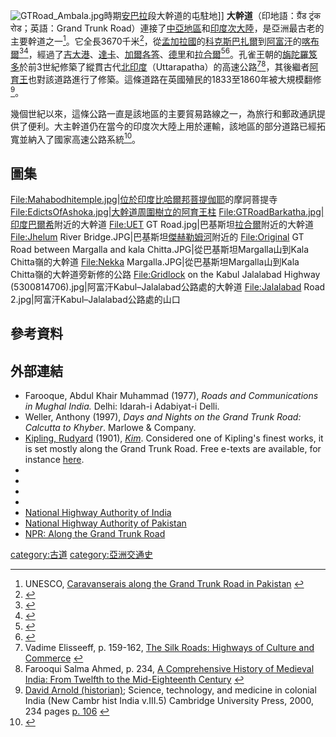 {{Expand language|1=en|time=2020-09-03T15:17:27+00:00}}
[[File:GTRoad_Ambala.jpg|thumb]]時期[[安巴拉|安巴拉]]段大幹道的屯駐地]]
'''大幹道'''（印地語：ग्रैंड ट्रंक रोड；英語：Grand Trunk Road）連接了[[中亚|中亞地區]]和[[印度次大陸|印度次大陸]]，是亞洲最古老的主要幹道之一<ref>UNESCO, [https://en.unesco.org/silkroad/knowledge-bank/caravanserais-along-grand-trunk-road-pakistan Caravanserais along the Grand Trunk Road in Pakistan] {{Wayback|url=https://en.unesco.org/silkroad/knowledge-bank/caravanserais-along-grand-trunk-road-pakistan |date=20190531124427 }}</ref>。它全長3670千米<ref>{{Cite web |url=https://www.globalsecurity.org/military/world/india/grand-trunk-road.htm |title=GlobalSecurity.org: Grand Trunk Road |accessdate=2020-09-02 |archive-date=2019-12-10 |archive-url=https://web.archive.org/web/20191210155009/https://www.globalsecurity.org/military/world/india/grand-trunk-road.htm |dead-url=no }}</ref>，從[[孟加拉国|孟加拉國]]的[[科克斯巴扎爾|科克斯巴扎爾]]到[[阿富汗|阿富汗]]的[[喀布尔|喀布爾]]<ref>{{Cite news|url=http://www.dhakatribune.com/heritage/2014/dec/31/road-empires|title=A road to empires|last=Steel|first=Tim|date=1 January 2015|newspaper=[[Dhaka_Tribune|Dhaka Tribune]]|access-date=2016-07-19|archive-date=2016-02-11|archive-url=https://web.archive.org/web/20160211201821/http://www.dhakatribune.com/heritage/2014/dec/31/road-empires|dead-url=yes}}</ref><ref>{{Cite news|url=http://timesofindia.indiatimes.com/city/kolkata/Cuisine-along-G-T-Road/articleshow/48969618.cms|title=Cuisine along G T Road|last=Jhimli Mukherjee Pandey|first=|date=15 September 2015|newspaper=[[The_Times_of_India|The Times of India]]|location=Calcutta|access-date=2016-07-19|archive-date=2017-01-05|archive-url=https://web.archive.org/web/20170105084522/http://timesofindia.indiatimes.com/city/kolkata/Cuisine-along-G-T-Road/articleshow/48969618.cms|dead-url=no}}</ref>，經過了[[吉大港市|吉大港]]、[[达卡|達卡]]、[[加尔各答|加爾各答]]、[[德里|德里]]和[[拉合爾|拉合爾]]<ref>{{Cite news|url=https://www.nytimes.com/roomfordebate/2014/07/03/where-do-borders-need-to-be-redrawn/permeable-lines-on-the-grand-trunk-road|title=How to Redraw the World Map|last=Khanna|first=Parag|date=|work=|newspaper=The New York Times|issn=0362-4331|access-date=2016-07-19|archive-date=2016-08-19|archive-url=https://web.archive.org/web/20160819103029/http://www.nytimes.com/roomfordebate/2014/07/03/where-do-borders-need-to-be-redrawn/permeable-lines-on-the-grand-trunk-road|dead-url=no}}</ref><ref name="UNESCO">{{Cite web|url=https://whc.unesco.org/en/tentativelists/6056/|title=Sites along the Uttarapath, Badshahi Sadak, Sadak-e-Azam, Grand Trunk Road|last=Centre|first=UNESCO World Heritage|website=UNESCO World Heritage Centre|language=en|access-date=2018-12-26|archive-date=2018-12-26|archive-url=https://web.archive.org/web/20181226184222/https://whc.unesco.org/en/tentativelists/6056/|dead-url=no}}</ref>。孔雀王朝的[[旃陀罗笈多_(孔雀王朝)|旃陀羅笈多]]於前3世紀修築了縱貫古代[[北印度|北印度]]（Uttarapatha）的高速公路<ref name="Vadime">Vadime Elisseeff, p. 159-162, [https://books.google.com/books?id=zRPbecWnkoIC&pg=PA161&dq=sher+shah+suri+maurya+rohtas&hl=en&sa=X&ved=0ahUKEwi0v6muqcPiAhUNX30KHdI5Ae8Q6AEIOTAD#v=onepage&q=sher%20shah%20suri%20maurya%20rohtas&f=false The Silk Roads: Highways of Culture and Commerce] {{Wayback|url=https://books.google.com/books?id=zRPbecWnkoIC&pg=PA161&dq=sher+shah+suri+maurya+rohtas&hl=en&sa=X&ved=0ahUKEwi0v6muqcPiAhUNX30KHdI5Ae8Q6AEIOTAD#v=onepage&q=sher%20shah%20suri%20maurya%20rohtas&f=false |date=20200716131400 }}</ref><ref>Farooqui Salma Ahmed, p. 234, [https://books.google.com/books?id=sxhAtCflwOMC&pg=PA234&dq=sher+shah+highway+peshawar+sonargaon&hl=en&sa=X&ved=0ahUKEwjlrczu4cXiAhXXfysKHRqLCncQ6AEIPTAE#v=onepage&q=sher%20shah%20highway%20peshawar%20sonargaon&f=false A Comprehensive History of Medieval India: From Twelfth to the Mid-Eighteenth Century] {{Wayback|url=https://books.google.com/books?id=sxhAtCflwOMC&pg=PA234&dq=sher+shah+highway+peshawar+sonargaon&hl=en&sa=X&ved=0ahUKEwjlrczu4cXiAhXXfysKHRqLCncQ6AEIPTAE#v=onepage&q=sher%20shah%20highway%20peshawar%20sonargaon&f=false |date=20200727090724 }}</ref>，其後繼者[[阿育王|阿育王]]也對該道路進行了修築。這條道路在英國殖民的1833至1860年被大規模翻修<ref>[[David_Arnold_(historian)|David Arnold (historian)]];
Science, technology, and medicine in colonial India (New Cambr hist India v.III.5)
Cambridge University Press, 2000, 234 pages [https://books.google.com/books?id=3gk5j2u5AnUC&pg=PA106 p. 106] {{Wayback|url=https://books.google.com/books?id=3gk5j2u5AnUC&pg=PA106 |date=20200114100220 }}</ref>。

幾個世紀以來，這條公路一直是該地區的主要貿易路線之一，為旅行和郵政通訊提供了便利。大主幹道仍在當今的印度次大陸上用於運輸，該地區的部分道路已經拓寬並納入了國家高速公路系統<ref name="raghubir">{{cite book |last1=Singh |first1=Raghubir |year=1995 |title=The Grand Trunk Road: A Passage Through India |url=https://archive.org/details/grandtrunkroadpa00sing |url-access=registration |publisher=Aperture Books |edition=First}}</ref>。

==圖集==
<gallery>
File:Mahabodhitemple.jpg|位於[[印度|印度]][[比哈尔邦|比哈爾邦]][[菩提伽耶|菩提伽耶]]的摩訶菩提寺
File:EdictsOfAshoka.jpg|大幹道周圍樹立的[[阿育王柱|阿育王柱]]
File:GTRoadBarkatha.jpg|印度[[巴尔希|巴爾希]]附近的大幹道
File:UET GT Road.jpg|巴基斯坦[[拉合爾|拉合爾]]附近的大幹道
File:Jhelum River Bridge.JPG|巴基斯坦[[杰赫勒姆河|傑赫勒姆河]]附近的
File:Original GT Road between Margalla and kala Chitta.JPG|從巴基斯坦Margalla山到Kala Chitta嶺的大幹道
File:Nekka Margalla.JPG|從巴基斯坦Margalla山到Kala Chitta嶺的大幹道旁新修的公路
File:Gridlock on the Kabul Jalalabad Highway (5300814706).jpg|阿富汗Kabul–Jalalabad公路處的大幹道
File:Jalalabad Road 2.jpg|阿富汗Kabul–Jalalabad公路處的山口
</gallery>

== 參考資料 ==
{{Reflist|2}}


== 外部連結 ==
{{Commonscat}}
{{Wikivoyage|lang=en}}
* Farooque, Abdul Khair Muhammad (1977), ''Roads and Communications in Mughal India.''  Delhi: Idarah-i Adabiyat-i Delli.
* Weller, Anthony (1997), ''Days and Nights on the Grand Trunk Road: Calcutta to Khyber''.  Marlowe & Company.
* [[Rudyard_Kipling|Kipling, Rudyard]] (1901), ''[[Kim_(novel)|Kim]]''.  Considered one of Kipling's finest works, it is set mostly along the Grand Trunk Road. Free e-texts are available, for instance [http://www.gutenberg.net/etext/2226 here]{{Wayback|url=http://www.gutenberg.net/etext/2226 |date=20041014191854 }}.
* {{cite book |title=Historical routes of north west Indian Subcontinent, Lahore to Delhi, 1550s–1850s A.D |author=Usha Masson Luther|author2=Moonis Raza | publisher=Sagar Publications|year=1990|isbn= |page= |url=  }}
* {{cite journal |last=Arden |first=Harvey |date=May 1990 |title=Along the Grand Trunk Road |url=https://archive.org/details/sim_national-geographic_1990-05_177_5/page/118 |journal=National Geographic |volume=177 |issue=5 |pages=118–38}}
* {{cite book |last=Mozammel |first=Md Muktadir Arif |year=2012 |chapter=Grand Trunk Road |chapter-url=http://en.banglapedia.org/index.php?title=Grand_Trunk_Road |editor1-last=Islam |editor1-first=Sirajul |editor1-link=Sirajul Islam |editor2-last=Jamal |editor2-first=Ahmed A. |title=Banglapedia: National Encyclopedia of Bangladesh |edition=Second |publisher=[[Asiatic_Society_of_Bangladesh|Asiatic Society of Bangladesh]] |access-date=2020-09-02 |archive-date=2019-05-22 |archive-url=https://web.archive.org/web/20190522055523/http://en.banglapedia.org/index.php?title=Grand_Trunk_Road |dead-url=no }}
* {{cite journal |last=Tayler |first=Jeffrey |date=November 1999 |title=India's Grand Trunk Road |url=https://www.theatlantic.com/magazine/archive/1999/11/indias-grand-trunk-road/377875/ |journal=The Atlantic Monthly |volume=284 |issue=5 |pages=42–48 |access-date=2020-09-02 |archive-date=2020-09-07 |archive-url=https://web.archive.org/web/20200907054858/https://www.theatlantic.com/magazine/archive/1999/11/indias-grand-trunk-road/377875/ |dead-url=no }}
* [https://web.archive.org/web/20160611061444/http://www.nhai.org/ National Highway Authority of India]
* [http://www.nha.gov.pk/ National Highway Authority of Pakistan]{{Wayback|url=http://www.nha.gov.pk/ |date=20101221235406 }}
* [https://www.npr.org/templates/story/story.php?storyId=126395475 NPR: Along the Grand Trunk Road]{{Wayback|url=https://www.npr.org/templates/story/story.php?storyId=126395475 |date=20130119121204 }}

[[category:古道|category:古道]]
[[category:亞洲交通史|category:亞洲交通史]]